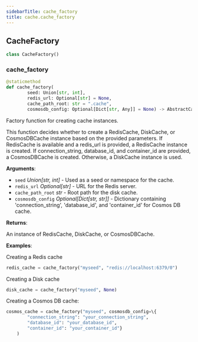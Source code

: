 ```yaml
---
sidebarTitle: cache_factory
title: cache.cache_factory
---
```


## CacheFactory

```python
class CacheFactory()
```

### cache\_factory

```python
@staticmethod
def cache_factory(
        seed: Union[str, int],
        redis_url: Optional[str] = None,
        cache_path_root: str = ".cache",
        cosmosdb_config: Optional[Dict[str, Any]] = None) -> AbstractCache
```

Factory function for creating cache instances.

This function decides whether to create a RedisCache, DiskCache, or CosmosDBCache instance
based on the provided parameters. If RedisCache is available and a redis_url is provided,
a RedisCache instance is created. If connection_string, database_id, and container_id
are provided, a CosmosDBCache is created. Otherwise, a DiskCache instance is used.

**Arguments**:

- `seed` _Union[str, int]_ - Used as a seed or namespace for the cache.
- `redis_url` _Optional[str]_ - URL for the Redis server.
- `cache_path_root` _str_ - Root path for the disk cache.
- `cosmosdb_config` _Optional[Dict[str, str]]_ - Dictionary containing 'connection_string',
  'database_id', and 'container_id' for Cosmos DB cache.
  

**Returns**:

  An instance of RedisCache, DiskCache, or CosmosDBCache.
  

**Examples**:

  
  Creating a Redis cache
  
```python
redis_cache = cache_factory("myseed", "redis://localhost:6379/0")
```
  Creating a Disk cache
  
```python
disk_cache = cache_factory("myseed", None)
```
  
  Creating a Cosmos DB cache:
```python
cosmos_cache = cache_factory("myseed", cosmosdb_config=\{
        "connection_string": "your_connection_string",
        "database_id": "your_database_id",
        "container_id": "your_container_id"}
    )
```

